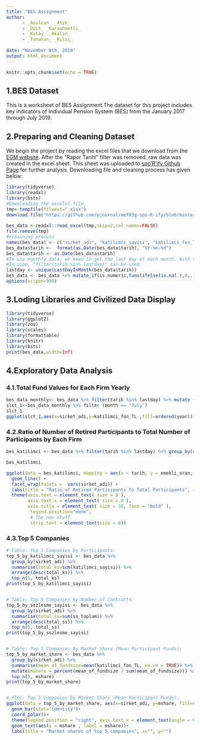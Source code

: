 ---
title: "BES Assignment"
author:
      - _Anılcan_ _Atik_
      - _Dost_ _Karaahmetli_
      - _Kutay_ _Akalın_
      - _Tunahan_ _Kılıç_
      
date: "November 8th, 2019"
output: html_document
---

```{r setup, include=FALSE}
knitr::opts_chunk$set(echo = TRUE)
```

## 1.BES Dataset

This is a worksheet of BES Assignment.The dataset for this project includes key indicators of Individual Pension System (BES) from the January 2017 through July 2019.

## 2.Preparing and Cleaning Dataset 
We begin the project by reading the excel files that we download from the [EGM website](https://www.egm.org.tr/bilgi-merkezi/istatistikler/). After the "Rapor Tarihi" filter was removed, raw data was created in the excel sheet. This sheet was uploaded to [spo'R'ify Github Page](https://github.com/pjournal/mef03g-spo-R-ify/tree/master/BES%20Assignment) for further analysis. Downloading file and cleaning process has given below:


```{r warning=FALSE,message=FALSE}
library(tidyverse)
library(readxl)
library(bsts)
#Downloading the excelel file
tmp<-tempfile(fileext=".xlsx")
download.file("https://github.com/pjournal/mef03g-spo-R-ify/blob/master/BES%20Assignment/BES_2017_07.2019.xlsx?raw=true",mode="wb",destfile=tmp)
                      
bes_data <-readxl::read_excel(tmp,skip=2,col_names=FALSE)
file.remove(tmp)
#cleaining process
names(bes_data) <- c("sirket_adi", "katilimci_sayisi", "katilimci_fon_TL", "devlet_katkisi_TL", "katki_payi_TL", "tarih", "ss_emekli_sayisi", "ss_bireysel_sozlesme", "ss_grup_bireysel_sozlesme", "ss_isveren_grup_sertifika", "ss_toplam", "yy_bireysel_TL", "yy_grup_bireysel_TL", "yy_isveren_grup_TL", "yy_toplam_TL")
bes_data$tarih <-  format(as.Date(bes_data$tarih), "%Y-%m-%d")
bes_data$tarih <- as.Date(bes_data$tarih)
#To use monthly data, we need to get the last day of each month. With this code, we select the last day of the month.
#In pipe, "filter(tarih %in% lastday)" can be used.
lastday <- unique(LastDayInMonth(bes_data$tarih))
bes_data <- bes_data %>% mutate_if(is.numeric,funs(ifelse(is.na(.),0,.)))
options(scipen=999)
```



## 3.Loding Libraries and Civilized Data Display
```{r warning=FALSE,message=FALSE}
library(tidyverse)
library(ggplot2)
library(zoo)
library(scales)
library(formattable)
library(knitr)
library(bsts)
print(bes_data,width=Inf)
```

## 4.Exploratory Data Analysis

### 4.1.Total Fund Values for Each Firm Yearly
```{r fig.height=10, fig.width=10, fig.asp= .60}
bes_data_monthly<- bes_data %>% filter(tarih %in% lastday) %>% mutate (year = format(tarih,"%Y"),month=format(tarih,"%B")) 
slct_1<-bes_data_monthly %>% filter (month == "July")
slct_1
ggplot(slct_1,aes(x=sirket_adi,y=katilimci_fon_TL ,fill=ordered(year))) +geom_bar(stat="identity",position="dodge") + labs(y="Total Funds",x="Firms",fill="") + theme(axis.text.x = element_text(angle = 90, hjust = 1))+scale_y_continuous(labels=comma)
```


### 4.2.Ratio of Number of Retired Participants to Total Number of Participants by Each Firm
```{r fig.height=10, fig.width=10, fig.asp= .60, message=FALSE}
bes_katilimci <- bes_data %>% filter(tarih %in% lastday) %>% group_by(sirket_adi, tarih) %>% summarise(emekli_toplam = sum(ss_emekli_sayisi), sozlesme_toplam = sum(ss_toplam), emekli_oran = emekli_toplam / sozlesme_toplam)

bes_katilimci

ggplot(data = bes_katilimci, mapping = aes(x = tarih, y = emekli_oran, color = sirket_adi, group = 2)) +
  geom_line() +
  facet_wrap(facets =  vars(sirket_adi)) +
  labs(title = "Ratio of Retired Participants to Total Participants", x = "Date", y = "Ratio of Retired Participants ", color = " ") +
  theme(axis.text = element_text( size = 8 ),
        axis.text.x = element_text( size = 8 ), 
        axis.title = element_text( size = 10, face = "bold" ),
         legend.position="none",
         # The new stuff
         strip.text = element_text(size = 8))
```


### 4.3.Top 5 Companies
```{r Top 5 Companies}
# Table: Top 5 Companies by Participants:
top_5_by_katilimci_sayisi <- bes_data %>% 
  group_by(sirket_adi) %>%
  summarise(total_ks=sum(katilimci_sayisi)) %>%
  arrange(desc(total_ks)) %>%
  top_n(5, total_ks) 
print(top_5_by_katilimci_sayisi)


# Table: Top 5 Companies by Number of Contracts:
top_5_by_sozlesme_sayisi <- bes_data %>% 
  group_by(sirket_adi) %>%
  summarise(total_ss=sum(ss_toplam)) %>%
  arrange(desc(total_ss)) %>%
  top_n(5, total_ss) 
print(top_5_by_sozlesme_sayisi)


# Table: Top 5 Companies by Market Share (Mean Participant Funds):
top_5_by_market_share <- bes_data %>% 
  group_by(sirket_adi) %>%
  summarise(mean_of_fundsize=mean(katilimci_fon_TL, na.rm = TRUE)) %>%
  mutate(mshare = percent(mean_of_fundsize / sum(mean_of_fundsize))) %>%
  top_n(5, mshare) 
print(top_5_by_market_share)


# Plot: Top 5 Companies by Market Share (Mean Participant Funds):
ggplot(data = top_5_by_market_share, aes(x=sirket_adi, y=mshare, fill=sirket_adi)) +
  geom_bar(stat="identity")+
  coord_polar()+
  theme(legend.position = "right", axis.text.x = element_text(angle = 0))+
  geom_text(aes(y = mshare , label = mshare))+
  labs(title = "Market shares of top 5 companies", x="", y="")
```
